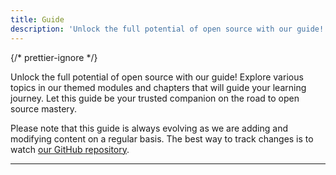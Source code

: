 ```yaml
---
title: Guide
description: 'Unlock the full potential of open source with our guide! Explore various topics in our themed modules and chapters that will guide your learning journey. Let this guide be your trusted companion on the road to open source mastery.'
---
```



{/* prettier-ignore */}
<p class="lead">Unlock the full potential of open source with our guide! Explore various topics in our themed modules and chapters that will guide your learning journey. Let this guide be your trusted companion on the road to open source mastery.</p>

Please note that this guide is always evolving as we are adding and modifying content on a regular basis. The best way to track changes is to watch <a href="https://github.com/Open-reSource/openresource.dev">our GitHub repository</a>.

---

<GuideReadingTime slug="guide" />
